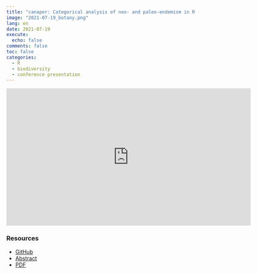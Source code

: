 ```yaml
---
title: "canaper: Categorical analysis of neo- and paleo-endemism in R (Botany 2021 Poster)"
image: "2021-07-19_botany.png"
lang: en
date: 2021-07-19
execute:
  echo: false
comments: false
toc: false
categories:
  - R
  - biodiversity
  - conference presentation
---
```


<iframe width="640" height="360" src="https://www.youtube.com/embed/LXn_ziEli_Q" title="YouTube video player" frameborder="0" allow="accelerometer; autoplay; clipboard-write; encrypted-media; gyroscope; picture-in-picture; web-share" allowfullscreen></iframe>

### Resources

- [GitHub](https://github.com/ropensci/canaper)
- [Abstract](https://2021.botanyconference.org/engine/search/index.php?func=detail&aid=1117)
- [PDF](https://github.com/joelnitta/botany_poster_2021/raw/main/canaper.pdf)